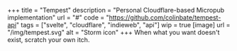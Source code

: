 +++
title = "Tempest"
description = "Personal Cloudflare-based Micropub implementation"
url = "#"
code = "https://github.com/colinbate/tempest-api"
tags = ["svelte", "cloudflare", "indieweb", "api"]
wip = true
[image]
url = "/img/tempest.svg"
alt = "Storm icon"
+++
When what you want doesn't exist, scratch your own itch.